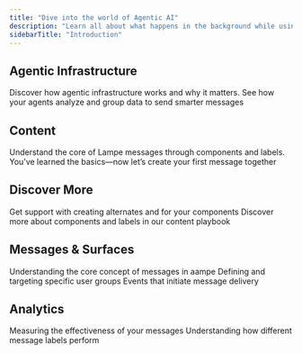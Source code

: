 ```yaml
---
title: "Dive into the world of Agentic AI"
description: "Learn all about what happens in the background while using Aampe"
sidebarTitle: "Introduction"
---
```


## Agentic Infrastructure

<CardGroup cols={2}>
  <Card title="What is agentic infrastructure?" icon="grip-dots-vertical" href="/agentic-infrastructure/about" cta="Know More">
    Discover how agentic infrastructure works and why it matters.
  </Card>
  <Card title="What are your agents learning?" icon="book" href="/agentic-infrastructure/ai-agents">
    See how your agents analyze and group data to send smarter messages
  </Card>
</CardGroup>

## Content

<CardGroup cols={2}>
  <Card title="Basics" icon="lightbulb" href="https://mintlify.com/docs/development">
    Understand the core of Lampe messages through components and labels.
  </Card>
  <Card title="Message Creation" icon="message" href="https://mintlify.com/docs/development">
    You’ve learned the basics—now let’s create your first message together
  </Card>
</CardGroup>

## Discover More

<CardGroup cols={2}>
  <Card title="AamPT for Content" icon="microchip-ai" href="https://mintlify.com/docs/development">
    Get support with creating alternates and for your components
  </Card>
  <Card title="Content Playbook" icon="book" href="https://mintlify.com/docs/development">
    Discover more about components and labels in our content playbook
  </Card>
</CardGroup>

## Messages & Surfaces

<CardGroup cols={2}>
  <Card title="What is a message?" href="www.google.com">
    Understanding the core concept of messages in aampe
  </Card>
  <Card title="Audiences">
    Defining and targeting specific user groups
  </Card>
  <Card title="Triggers">
    Events that initiate message delivery
  </Card>
</CardGroup>

## Analytics

<CardGroup cols={2}>
  <Card title="Message Performance">
    Measuring the effectiveness of your messages
  </Card>
  <Card title="Label Performance">
    Understanding how different message labels perform
  </Card>
</CardGroup>